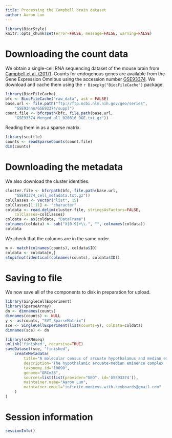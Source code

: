 ```yaml
---
title: Processing the Campbell brain dataset
author: Aaron Lun
---
```


```r
library(BiocStyle)
knitr::opts_chunk$set(error=FALSE, message=FALSE, warning=FALSE)
```

# Downloading the count data

We obtain a single-cell RNA sequencing dataset of the mouse brain from [Campbell et al. (2017)](https://doi.org/10.1038/nn.4495).
Counts for endogenous genes are available from the Gene Expression Omnibus
using the accession number [GSE93374](https://www.ncbi.nlm.nih.gov/geo/query/acc.cgi?acc=GSE93374).
We download and cache them using the `r Biocpkg("BiocFileCache")` package.

```r
library(BiocFileCache)
bfc <- BiocFileCache("raw_data", ask = FALSE)
base.url <- file.path("ftp://ftp.ncbi.nlm.nih.gov/geo/series",
    "GSE93nnn/GSE93374/suppl")
count.file <- bfcrpath(bfc, file.path(base.url,
    "GSE93374_Merged_all_020816_DGE.txt.gz"))
```

Reading them in as a sparse matrix.

```r
library(scuttle)
counts <- readSparseCounts(count.file)
dim(counts)
```

# Downloading the metadata

We also download the cluster identities.

```r
cluster.file <- bfcrpath(bfc, file.path(base.url,
    "GSE93374_cell_metadata.txt.gz"))
colClasses <- vector("list", 15)
colClasses[1:11] <- "character"
coldata <- read.delim(cluster.file, stringsAsFactors=FALSE, 
    colClasses=colClasses)
coldata <- as(coldata, "DataFrame")
colnames(coldata) <- sub("X[0-9]+\\.", "", colnames(coldata))
coldata
```

We check that the columns are in the same order.

```r
m <- match(colnames(counts), coldata$ID)
coldata <- coldata[m,]
stopifnot(identical(colnames(counts), coldata$ID))
```

# Saving to file 

We now save all of the components to disk in preparation for upload.

```r
library(SingleCellExperiment)
library(SparseArray)
dn <- dimnames(counts)
dimnames(counts) <- NULL
y <- as(counts, "SVT_SparseMatrix")
sce <- SingleCellExperiment(list(counts=y), colData=coldata)
dimnames(sce) <- dn

library(scRNAseq)
unlink('finished', recursive=TRUE)
saveDataset(sce, "finished",
    createMetadata(
        title="A molecular census of arcuate hypothalamus and median eminence cell types",
        description="The hypothalamic arcuate-median eminence complex (Arc-ME) controls energy balance, fertility and growth through molecularly distinct cell types, many of which remain unknown. To catalog cell types in an unbiased way, we profiled gene expression in 20,921 individual cells in and around the adult mouse Arc-ME using Drop-seq. We identify 50 transcriptionally distinct Arc-ME cell populations, including a rare tanycyte population at the Arc-ME diffusion barrier, a new leptin-sensing neuron population, multiple agouti-related peptide (AgRP) and pro-opiomelanocortin (POMC) subtypes, and an orexigenic somatostatin neuron population. We extended Drop-seq to detect dynamic expression changes across relevant physiological perturbations, revealing cell type-specific responses to energy status, including distinct responses in AgRP and POMC neuron subtypes. Finally, integrating our data with human genome-wide association study data implicates two previously unknown neuron populations in the genetic control of obesity. This resource will accelerate biological discovery by providing insights into molecular and cell type diversity from which function can be inferred.",
        taxonomy.id="10090",
        genome="GRCm38",
        sources=list(list(provider="GEO", id='GSE93374')),
        maintainer.name="Aaron Lun",
        maintainer.email="infinite.monkeys.with.keyboards@gmail.com"
    )
)
```

# Session information

```r
sessionInfo()
```
